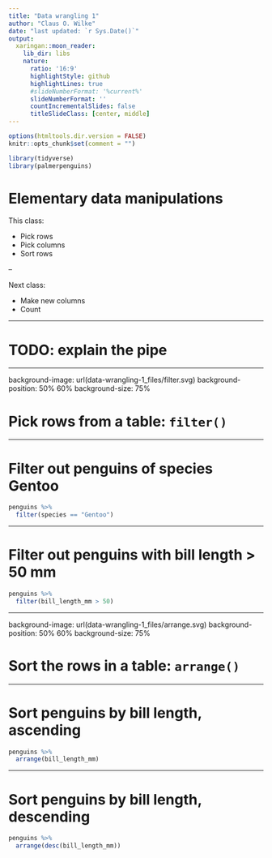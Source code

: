 ```yaml
---
title: "Data wrangling 1"
author: "Claus O. Wilke"
date: "last updated: `r Sys.Date()`"
output:
  xaringan::moon_reader:
    lib_dir: libs
    nature:
      ratio: '16:9'
      highlightStyle: github
      highlightLines: true
      #slideNumberFormat: '%current%' 
      slideNumberFormat: '' 
      countIncrementalSlides: false
      titleSlideClass: [center, middle]
---
```


```r
options(htmltools.dir.version = FALSE)
knitr::opts_chunk$set(comment = "")

library(tidyverse)
library(palmerpenguins)
```


# Elementary data manipulations

This class:

- Pick rows
- Pick columns
- Sort rows

--

Next class:

- Make new columns
- Count

---

# TODO: explain the pipe

---

background-image: url(data-wrangling-1_files/filter.svg)
background-position: 50% 60%
background-size: 75%

# Pick rows from a table: `filter()`

---

# Filter out penguins of species Gentoo

```r
penguins %>%
  filter(species == "Gentoo")
```

---

# Filter out penguins with bill length > 50 mm

```r
penguins %>%
  filter(bill_length_mm > 50)
```

---

background-image: url(data-wrangling-1_files/arrange.svg)
background-position: 50% 60%
background-size: 75%

# Sort the rows in a table: `arrange()`

---

# Sort penguins by bill length, ascending

```r
penguins %>%
  arrange(bill_length_mm)
```

---

# Sort penguins by bill length, descending

```r
penguins %>%
  arrange(desc(bill_length_mm))
```


